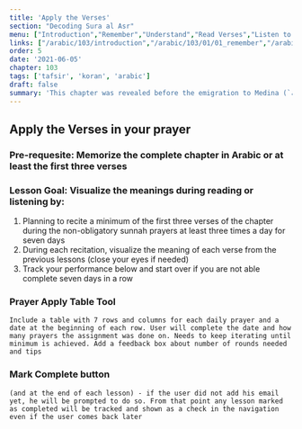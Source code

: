 ```yaml
---
title: 'Apply the Verses'
section: "Decoding Sura al Asr"
menu: ["Introduction","Remember","Understand","Read Verses","Listen to Verses","Apply the Verses","Reflect on the Verses"]
links: ["/arabic/103/introduction","/arabic/103/01/01_remember","/arabic/103/01/02_understand","/arabic/103/02/01_read-verses","/arabic/103/02/02_listen-verses","/arabic/103/02/03_apply-verses","/arabic/103/03/01_reflect-verses"]
order: 5
date: '2021-06-05'
chapter: 103
tags: ['tafsir', 'koran', 'arabic']
draft: false
summary: 'This chapter was revealed before the emigration to Medina (`مكية`). It comes with a goal of succinct advice, clarifying the reason for mankind's happiness or distress and indicating victory in this life versus loss and perdition.'
---
```


## Apply the Verses in your prayer
### Pre-requesite: Memorize the complete chapter in Arabic or at least the first three verses
### Lesson Goal: Visualize the meanings during reading or listening by: 
1. Planning to recite a minimum of the first three verses of the chapter during the non-obligatory sunnah prayers at least three times a day for seven days
2. During each recitation, visualize the meaning of each verse from the previous lessons (close your eyes if needed)
3. Track your performance below and start over if you are not able complete seven days in a row
<PrayerApplyTable/>

### Prayer Apply Table Tool

`Include a table with 7 rows and columns for each daily prayer and a date at the beginning of each row. User will complete the date and how many prayers the assignment was done on. Needs to keep iterating until minimum is achieved. Add a feedback box about number of rounds needed and tips`

### Mark Complete button

`(and at the end of each lesson) - if the user did not add his email yet, he will be prompted to do so. From that point any lesson marked as completed will be tracked and shown as a check in the navigation even if the user comes back later`

